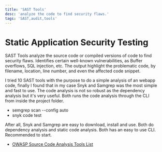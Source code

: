 ```yaml
---
title: 'SAST Tools'
desc: 'analyze the code to find security flaws.'
tags: 'SAST,audit,tools'
---
```


# Static Application Security Testing

SAST Tools analyze the source code or compiled versions of code 
to find security flaws. Identifies certain well-known vulnerabilities, 
as Buffer overflows, SQL injection, etc. The output highlight the problematic code, by filename, location, 
line number, and even the affected code snippet.

I tried 10 SAST tools with the purpose to do a simple analysis of an webapp code, 
finally I found that in my case Snyk and Samgrep was the most simple and fast to use. 
The code analysis is not so robust as the dependency analysis but it's very useful.
Both runs the code analysis through the CLI from inside the project folder.

* semgrep scan --config auto
* snyk code test

After all, Snyk and Samgrep are easy to download, install and use. Both do dependency analysis and static code analysis. Both has an easy to use CLI. Recommended to start.

* <u><a href="https://owasp.org/www-community/Source_Code_Analysis_Tools" target="_blank">OWASP Source Code Analysis Tools List</a></u>